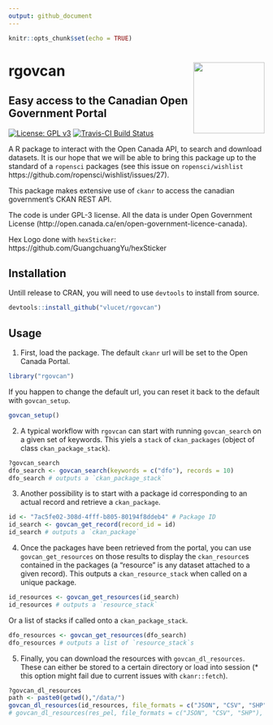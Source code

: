 ```yaml
---
output: github_document
---
```


```r
knitr::opts_chunk$set(echo = TRUE)
```

# rgovcan <img src="inst/rgovcan_hex.png" align="right" width=140/>
## Easy access to the Canadian Open Government Portal

[![License: GPL v3](https://img.shields.io/badge/License-GPL%20v3-blue.svg)](http://www.gnu.org/licenses/gpl-3.0)
[![Travis-CI Build Status](https://travis-ci.org/VLucet/rgovcan.svg?branch=master)](https://travis-ci.org/vlucet/rgovcan)

A R package to interact with the Open Canada API, to search and download datasets. It is our hope that we will be able to bring this package up to the standard of a `ropensci` packages (see this issue on `ropensci/wishlist` https://github.com/ropensci/wishlist/issues/27). 

This package makes extensive use of `ckanr` to access the canadian government's CKAN REST API. 

The code is under GPL-3 license. 
All the data is under Open Government License (http://open.canada.ca/en/open-government-licence-canada).

Hex Logo done with `hexSticker`: https://github.com/GuangchuangYu/hexSticker

## Installation

Untill release to CRAN, you will need to use `devtools` to install from source. 

```r
devtools::install_github("vlucet/rgovcan")
```

## Usage

1. First, load the package. The default `ckanr` url will be set to the Open Canada Portal. 
```r
library("rgovcan")
```
If you happen to change the default url, you can reset it back to the default with `govcan_setup`.
```r
govcan_setup()
```

2. A typical workflow with `rgovcan` can start with running `govcan_search` on a given set of keywords. This yiels a `stack` of `ckan_packages` (object of class `ckan_package_stack`).
```r
?govcan_search
dfo_search <- govcan_search(keywords = c("dfo"), records = 10)
dfo_search # outputs a `ckan_package_stack`
```

3. Another possibility is to start with a package id corresponding to an actual record and retrieve a `ckan_package`.
```r
id <- "7ac5fe02-308d-4fff-b805-80194f8ddeb4" # Package ID 
id_search <- govcan_get_record(record_id = id)
id_search # outputs a `ckan_package`
```

4. Once the packages have been retrieved from the portal, you can use `govcan_get_resources` on those results to display the `ckan_resource`s contained in the packages (a "resource" is any dataset attached to a given record). This outputs a `ckan_resource_stack` when called on a unique package.
```r
id_resources <- govcan_get_resources(id_search)
id_resources # outputs a `resource_stack`
```
Or a list of stacks if called onto a `ckan_package_stack`.
```r
dfo_resources <- govcan_get_resources(dfo_search)
dfo_resources # outputs a list of `resource_stack`s
```

5. Finally, you can download the resources with `govcan_dl_resources`. These can either be stored to a certain directory or load into session (* this option might fail due to current issues with `ckanr::fetch`). 
```r
?govcan_dl_resources
path <- paste0(getwd(),"/data/")
govcan_dl_resources(id_resources, file_formats = c("JSON", "CSV", "SHP"), where = path)
# govcan_dl_resources(res_pel, file_formats = c("JSON", "CSV", "SHP"), where = "session")
```

